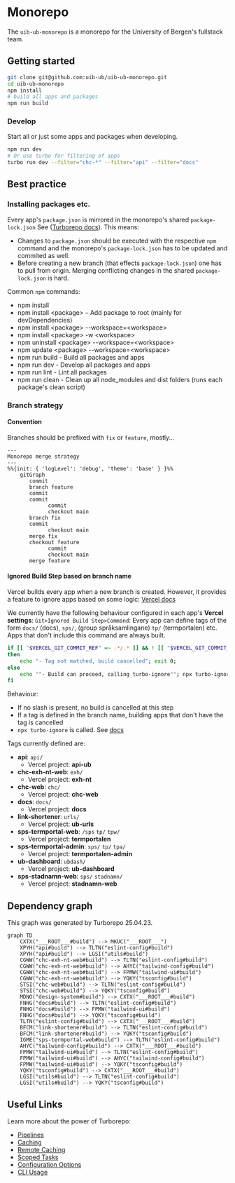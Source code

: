 # Monorepo

The `uib-ub-monorepo` is a monorepo for the University of Bergen's fullstack team.

## Getting started

```sh
git clone git@github.com:uib-ub/uib-ub-monorepo.git
cd uib-ub-monorepo
npm install
# build all apps and packages
npm run build
```

### Develop

Start all or just some apps and packages when developing.

```sh
npm run dev
# Or use turbo for filtering of apps
turbo run dev --filter="chc-*" --filter="api" --filter="docs"
```

## Best practice

### Installing packages etc.

Every app's `package.json` is mirrored in the monorepo's shared `package-lock.json` See ([Turborepo docs](https://turbo.build/repo/docs/handbook/package-installation)). This means:

- Changes to `package.json` should be executed with the respective `npm` command and the monorepo's `package-lock.json` has to be updated and commited as well.
- Before creating a new branch (that effects `package-lock.json`) one has to pull from origin. Merging conflicting changes in the shared `package-lock.json` is hard.

Common `npm` commands: 

- npm install
- npm install \<package\> – Add package to root (mainly for devDependencies)
- npm install \<package\> --workspace=\<workspace\>
- npm install \<package\> -w \<workspace\>
- npm uninstall \<package\> --workspace=\<workspace\>
- npm update \<package\> --workspace=\<workspace\>
- npm run build - Build all packages and apps
- npm run dev - Develop all packages and apps
- npm run lint - Lint all packages
- npm run clean - Clean up all node_modules and dist folders (runs each package's clean script)

### Branch strategy

#### Convention

Branches should be prefixed with `fix` or `feature`, mostly...


```mermaid
---
Monorepo merge strategy
---
%%{init: { 'logLevel': 'debug', 'theme': 'base' } }%%
    gitGraph
       commit
       branch feature
       commit
       commit
			 commit
			 checkout main
       branch fix
       commit
			 checkout main
       merge fix
       checkout feature
			 commit
			 checkout main
       merge feature
```

#### Ignored Build Step based on branch name

Vercel builds every app when a new branch is created. However, it provides a feature to ignore apps based on some logic: [Vercel docs](https://vercel.com/guides/how-do-i-use-the-ignored-build-step-field-on-vercel)

We currently have the following behaviour configured in each app's **Vercel settings**: `Git>Ignored Build Step>Command`:
Every app can define tags of the form `docs/` (docs), `sps/`, (group språksamlingane) `tp/` (termportalen) etc.
Apps that don't include this command are always built.

```bash
if [[ "$VERCEL_GIT_COMMIT_REF" =~ .*/.* ]] && ! [[ "$VERCEL_GIT_COMMIT_REF" =~ .*(docs)/.* ]] ;
then
	echo "- Tag not matched, build cancelled"; exit 0;
else
	echo ""- Build can proceed, calling turbo-ignore""; npx turbo-ignore;
fi
```

Behaviour:
- If no slash is present, no build is cancelled at this step
- If a tag is defined in the branch name, building apps that don't have the tag is cancelled
- `npx turbo-ignore` is called. See [docs](https://www.npmjs.com/package/turbo-ignore)

Tags currently defined are:

* **api**: `api/`
  - Vercel project: **api-ub**
* **chc-exh-nt-web**: `exh/`
  - Vercel project: **exh-nt**
* **chc-web**: `chc/`
  - Vercel project: **chc-web**
* **docs**: `docs/`
  - Vercel project: **docs**
* **link-shortener**: `urls/`
  - Vercel project: **ub-urls**
* **sps-termportal-web**: `/sps` `tp/` `tpw/`
  - Vercel project: **termportalen**
* **sps-termportal-admin**: `sps/` `tp/` `tpa/`
  - Vercel project: **termportalen-admin**
* **ub-dashboard**: `ubdash/`
  - Vercel project: **ub-dashboard**
* **sps-stadnamn-web**: `sps/` `stadnamn/`
  - Vercel project: **stadnamn-web**

## Dependency graph

This graph was generated by Turborepo 25.04.23.

```mermaid
graph TD
	CXTX("___ROOT___#build") --> MKUC("___ROOT___")
	XPYH("api#build") --> TLTN("eslint-config#build")
	XPYH("api#build") --> LGSI("utils#build")
	CGWW("chc-exh-nt-web#build") --> TLTN("eslint-config#build")
	CGWW("chc-exh-nt-web#build") --> AHYC("tailwind-config#build")
	CGWW("chc-exh-nt-web#build") --> FPMW("tailwind-ui#build")
	CGWW("chc-exh-nt-web#build") --> YQKY("tsconfig#build")
	STSI("chc-web#build") --> TLTN("eslint-config#build")
	STSI("chc-web#build") --> YQKY("tsconfig#build")
	MDNO("design-system#build") --> CXTX("___ROOT___#build")
	FNHG("docs#build") --> TLTN("eslint-config#build")
	FNHG("docs#build") --> FPMW("tailwind-ui#build")
	FNHG("docs#build") --> YQKY("tsconfig#build")
	TLTN("eslint-config#build") --> CXTX("___ROOT___#build")
	BFCM("link-shortener#build") --> TLTN("eslint-config#build")
	BFCM("link-shortener#build") --> YQKY("tsconfig#build")
	IGME("sps-termportal-web#build") --> TLTN("eslint-config#build")
	AHYC("tailwind-config#build") --> CXTX("___ROOT___#build")
	FPMW("tailwind-ui#build") --> TLTN("eslint-config#build")
	FPMW("tailwind-ui#build") --> AHYC("tailwind-config#build")
	FPMW("tailwind-ui#build") --> YQKY("tsconfig#build")
	YQKY("tsconfig#build") --> CXTX("___ROOT___#build")
	LGSI("utils#build") --> TLTN("eslint-config#build")
	LGSI("utils#build") --> YQKY("tsconfig#build")
```

## Useful Links

Learn more about the power of Turborepo:

- [Pipelines](https://turborepo.org/docs/core-concepts/pipelines)
- [Caching](https://turborepo.org/docs/core-concepts/caching)
- [Remote Caching](https://turborepo.org/docs/core-concepts/remote-caching)
- [Scoped Tasks](https://turborepo.org/docs/core-concepts/scopes)
- [Configuration Options](https://turborepo.org/docs/reference/configuration)
- [CLI Usage](https://turborepo.org/docs/reference/command-line-reference)

